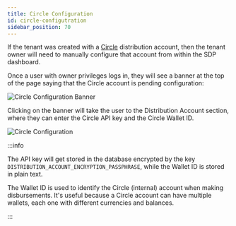 ```yaml
---
title: Circle Configuration
id: circle-configutration
sidebar_position: 70
---
```


If the tenant was created with a [Circle] distribution account, then the tenant owner will need to manually configure that account from within the SDP dashboard.

Once a user with owner privileges logs in, they will see a banner at the top of the page saying that the Circle account is pending configuration:

![Circle Configuration Banner](/assets/SDP/SDP30.png)

Clicking on the banner will take the user to the Distribution Account section, where they can enter the Circle API key and the Circle Wallet ID.

![Circle Configuration](/assets/SDP/SDP31.png)

:::info

The API key will get stored in the database encrypted by the key `DISTRIBUTION_ACCOUNT_ENCRYPTION_PASSPHRASE`, while the Wallet ID is stored in plain text.

The Wallet ID is used to identify the Circle (internal) account when making disbursements. It's useful because a Circle account can have multiple wallets, each one with different currencies and balances.

:::

[Circle]: https://www.circle.com
